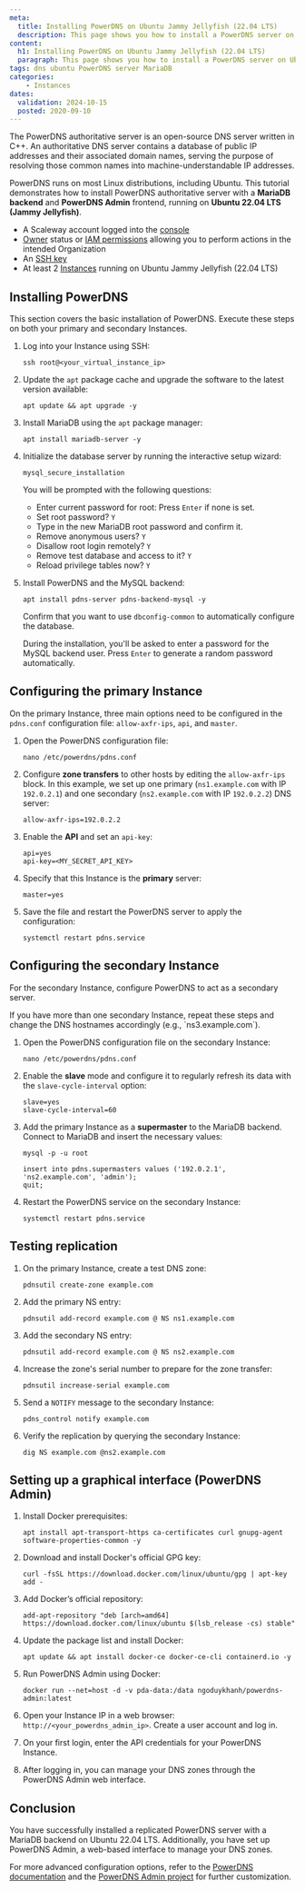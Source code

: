 ```yaml
---
meta:
  title: Installing PowerDNS on Ubuntu Jammy Jellyfish (22.04 LTS)
  description: This page shows you how to install a PowerDNS server on Ubuntu Linux with a MariaDB backend
content:
  h1: Installing PowerDNS on Ubuntu Jammy Jellyfish (22.04 LTS)
  paragraph: This page shows you how to install a PowerDNS server on Ubuntu Linux with a MariaDB backend
tags: dns ubuntu PowerDNS server MariaDB
categories:
    - Instances
dates:
  validation: 2024-10-15
  posted: 2020-09-10
---
```


The PowerDNS authoritative server is an open-source DNS server written in C++. An authoritative DNS server contains a database of public IP addresses and their associated domain names, serving the purpose of resolving those common names into machine-understandable IP addresses.

PowerDNS runs on most Linux distributions, including Ubuntu. This tutorial demonstrates how to install PowerDNS authoritative server with a **MariaDB backend** and **PowerDNS Admin** frontend, running on **Ubuntu 22.04 LTS (Jammy Jellyfish)**.

<Macro id="requirements" />

- A Scaleway account logged into the [console](https://console.scaleway.com)
- [Owner](/iam/concepts/#owner) status or [IAM permissions](/iam/concepts/#permission) allowing you to perform actions in the intended Organization
- An [SSH key](/organizations-and-projects/how-to/create-ssh-key/)
- At least 2 [Instances](/instances/how-to/create-an-instance/) running on Ubuntu Jammy Jellyfish (22.04 LTS)

## Installing PowerDNS

<Message type="note">
  This section covers the basic installation of PowerDNS. Execute these steps on both your primary and secondary Instances.
</Message>

1. Log into your Instance using SSH:
    ```
    ssh root@<your_virtual_instance_ip>
    ```
2. Update the `apt` package cache and upgrade the software to the latest version available:
    ```
    apt update && apt upgrade -y
    ```
3. Install MariaDB using the `apt` package manager:
    ```
    apt install mariadb-server -y
    ```

4. Initialize the database server by running the interactive setup wizard:
    ```
    mysql_secure_installation
    ```

    You will be prompted with the following questions:

    - Enter current password for root: Press `Enter` if none is set.
    - Set root password? `Y`
    - Type in the new MariaDB root password and confirm it.
    - Remove anonymous users? `Y`
    - Disallow root login remotely? `Y`
    - Remove test database and access to it? `Y`
    - Reload privilege tables now? `Y`

5. Install PowerDNS and the MySQL backend:
    ```
    apt install pdns-server pdns-backend-mysql -y
    ```

    Confirm that you want to use `dbconfig-common` to automatically configure the database.

    During the installation, you'll be asked to enter a password for the MySQL backend user. Press `Enter` to generate a random password automatically.

## Configuring the primary Instance

On the primary Instance, three main options need to be configured in the `pdns.conf` configuration file: `allow-axfr-ips`, `api`, and `master`.

1. Open the PowerDNS configuration file:
    ```
    nano /etc/powerdns/pdns.conf
    ```

2. Configure **zone transfers** to other hosts by editing the `allow-axfr-ips` block. In this example, we set up one primary (`ns1.example.com` with IP `192.0.2.1`) and one secondary (`ns2.example.com` with IP `192.0.2.2`) DNS server:
    ```
    allow-axfr-ips=192.0.2.2
    ```

3. Enable the **API** and set an `api-key`:
    ```
    api=yes
    api-key=<MY_SECRET_API_KEY>
    ```

4. Specify that this Instance is the **primary** server:
    ```
    master=yes
    ```

5. Save the file and restart the PowerDNS server to apply the configuration:
    ```
    systemctl restart pdns.service
    ```

## Configuring the secondary Instance

For the secondary Instance, configure PowerDNS to act as a secondary server.

<Message type="note">
  If you have more than one secondary Instance, repeat these steps and change the DNS hostnames accordingly (e.g., `ns3.example.com`).
</Message>

1. Open the PowerDNS configuration file on the secondary Instance:
    ```
    nano /etc/powerdns/pdns.conf
    ```

2. Enable the **slave** mode and configure it to regularly refresh its data with the `slave-cycle-interval` option:
    ```
    slave=yes
    slave-cycle-interval=60
    ```

3. Add the primary Instance as a **supermaster** to the MariaDB backend. Connect to MariaDB and insert the necessary values:
    ```
    mysql -p -u root
    ```

    ```
    insert into pdns.supermasters values ('192.0.2.1', 'ns2.example.com', 'admin');
    quit;
    ```

4. Restart the PowerDNS service on the secondary Instance:
    ```
    systemctl restart pdns.service
    ```

## Testing replication

1. On the primary Instance, create a test DNS zone:
    ```
    pdnsutil create-zone example.com
    ```

2. Add the primary NS entry:
    ```
    pdnsutil add-record example.com @ NS ns1.example.com
    ```

3. Add the secondary NS entry:
    ```
    pdnsutil add-record example.com @ NS ns2.example.com
    ```

4. Increase the zone's serial number to prepare for the zone transfer:
    ```
    pdnsutil increase-serial example.com
    ```

5. Send a `NOTIFY` message to the secondary Instance:
    ```
    pdns_control notify example.com
    ```

6. Verify the replication by querying the secondary Instance:
    ```
    dig NS example.com @ns2.example.com
    ```

## Setting up a graphical interface (PowerDNS Admin)

1. Install Docker prerequisites:
    ```
    apt install apt-transport-https ca-certificates curl gnupg-agent software-properties-common -y
    ```

2. Download and install Docker's official GPG key:
    ```
    curl -fsSL https://download.docker.com/linux/ubuntu/gpg | apt-key add -
    ```

3. Add Docker’s official repository:
    ```
    add-apt-repository "deb [arch=amd64] https://download.docker.com/linux/ubuntu $(lsb_release -cs) stable"
    ```

4. Update the package list and install Docker:
    ```
    apt update && apt install docker-ce docker-ce-cli containerd.io -y
    ```

5. Run PowerDNS Admin using Docker:
    ```
    docker run --net=host -d -v pda-data:/data ngoduykhanh/powerdns-admin:latest
    ```

6. Open your Instance IP in a web browser: `http://<your_powerdns_admin_ip>`. Create a user account and log in.

7. On your first login, enter the API credentials for your PowerDNS Instance.

8. After logging in, you can manage your DNS zones through the PowerDNS Admin web interface.

## Conclusion

You have successfully installed a replicated PowerDNS server with a MariaDB backend on Ubuntu 22.04 LTS. Additionally, you have set up PowerDNS Admin, a web-based interface to manage your DNS zones.

For more advanced configuration options, refer to the [PowerDNS documentation](https://doc.powerdns.com/authoritative/) and the [PowerDNS Admin project](https://github.com/PowerDNS-Admin/PowerDNS-Admin) for further customization.
